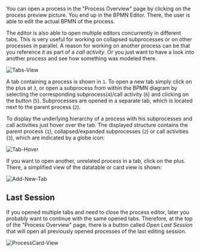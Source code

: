 You can open a process in the "Process Overview" page by clicking on the process preview picture.
You end up in the BPMN Editor.
There, the user is able to edit the actual BPMN of the process.

The editor is also able to open multiple editors concurrently in different tabs.
This is very useful for working on collapsed subprocesses or on other processes in parallel.
A reason for working on another process can be that you reference it as part of a _call activity_.
Or you just want to have a look into another process and see how something was modeled there.

![Tabs-View](/images/user-guide/process-editor/tabs-view.png?width=1000px&classes=border)

A tab containing a process is shown in `1`.
To open a new tab simply click on the plus at `3`, or open a subprocess from within the BPMN diagram by selecting the corresponding subprocess(`4`)/call activity (`6`) and clicking on the button (`5`).
Subprocesses are opened in a separate tab, which is located next to the parent process (`2`).

To display the underlying hierarchy of a process with his subprocesses and call activities just hover over the tab.
The displayed structure contains the parent process (`1`), collapsed/expanded subprocesses (`2`) or call activities (`3`), which are indicated by a globe icon:

![Tab-Hover](/images/user-guide/process-editor/tabs-hover-tab.png?width=1000px&classes=border)

If you want to open another, unrelated process in a tab, click on the plus.
There, a simplified view of the datatable or card view is shown:

![Add-New-Tab](/images/user-guide/process-editor/tabs-add-new.png?width=1000px&classes=border)

## Last Session

If you opened multiple tabs and need to close the process editor, later you probably want to continue with the same opened tabs.
Therefore, at the top of the "Process Overview" page, there is a button called _Open Last Session_ that will open all previously opened processes of the last editing session.

![ProcessCard-View](/images/user-guide/process-editor/Process-Card-View.png?width=1000px&classes=border)
